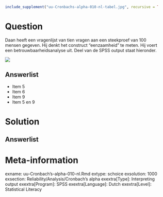 ```r
include_supplement("uu-Cronbachs-alpha-010-nl-tabel.jpg", recursive = TRUE)
```



Question
========
  
Daan heeft een vragenlijst van tien vragen aan een steekproef van 100 mensen gegeven. Hij denkt het construct “eenzaamheid” te meten. Hij voert een betrouwbaarheidsanalyse uit. Deel van de SPSS output staat hieronder.

![](uu-Cronbachs-alpha-010-nl-tabel.jpg)
  
Answerlist
----------
* Item 5
* Item 6
* Item 9
* Item 5 en 9

Solution
========
  


Answerlist
----------



Meta-information
================
exname: uu-Cronbach's-alpha-010-nl.Rmd
extype: schoice
exsolution: 1000
exsection: Reliability/Analysis/Cronbach's alpha
exextra[Type]: Interpreting output
exextra[Program]: SPSS
exextra[Language]: Dutch
exextra[Level]: Statistical Literacy
